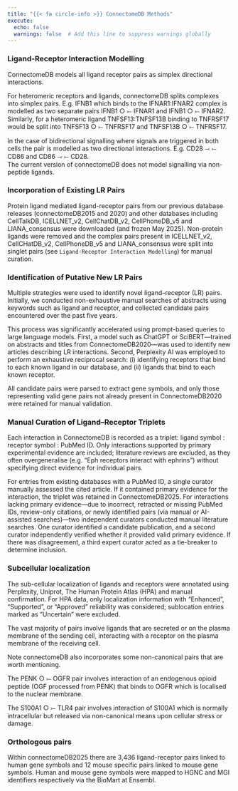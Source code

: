 ```yaml
---
title: "{{< fa circle-info >}} ConnectomeDB Methods"
execute:
  echo: false
  warnings: false  # Add this line to suppress warnings globally
---
```



### Ligand-Receptor Interaction Modelling 

ConnectomeDB models all ligand receptor pairs as simplex directional interactions.

For heteromeric receptors and ligands, connectomeDB splits complexes into simplex pairs. E.g. IFNB1 which binds to the IFNAR1:IFNAR2 complex is modelled as two separate pairs IFNB1 ○ ⤚ IFNAR1 and  IFNB1 ○ ⤚ IFNAR2. Similarly, for a heteromeric ligand TNFSF13:TNFSF13B binding to TNFRSF17 would be split into TNFSF13 ○ ⤚ TNFRSF17 and TNFSF13B ○ ⤚ TNFRSF17.

In the case of bidirectional signalling where signals are triggered in both cells the pair is modelled as two directional interactions. E.g. CD28 ⤙ ⤚ CD86 and CD86 ⤙ ⤚ CD28.\
The current version of connectomeDB does not model signalling via non-peptide ligands.

### Incorporation of Existing LR Pairs

Protein ligand mediated ligand-receptor pairs from our previous database releases (connectomeDB2015 and 2020) and other databases including CellTalkDB, ICELLNET_v2, CellChatDB_v2, CellPhoneDB_v5 and LIANA_consensus were downloaded (and frozen May 2025). Non-protein ligands were removed and the complex pairs present in ICELLNET_v2, CellCHatDB_v2, CellPhoneDB_v5 and LIANA_consensus were split into singlet pairs (see `Ligand-Receptor Interaction Modelling`) for manual curation.

### Identification of Putative New LR Pairs

Multiple strategies were used to identify novel ligand–receptor (LR) pairs. Initially, we conducted non-exhaustive manual searches of abstracts using keywords such as ligand and receptor, and collected candidate pairs encountered over the past five years.

This process was significantly accelerated using prompt-based queries to large language models. First, a model such as ChatGPT or SciBERT—trained on abstracts and titles from ConnectomeDB2020—was used to identify new articles describing LR interactions. Second, Perplexity AI was employed to perform an exhaustive reciprocal search: (i) identifying receptors that bind to each known ligand in our database, and (ii) ligands that bind to each known receptor.

All candidate pairs were parsed to extract gene symbols, and only those representing valid gene pairs not already present in ConnectomeDB2020 were retained for manual validation.

### Manual Curation of Ligand–Receptor Triplets

Each interaction in ConnectomeDB is recorded as a triplet: ligand symbol : receptor symbol : PubMed ID. Only interactions supported by primary experimental evidence are included; literature reviews are excluded, as they often overgeneralise (e.g. “Eph receptors interact with ephrins”) without specifying direct evidence for individual pairs.

For entries from existing databases with a PubMed ID, a single curator manually assessed the cited article. If it contained primary evidence for the interaction, the triplet was retained in ConnectomeDB2025.
For interactions lacking primary evidence—due to incorrect, retracted or missing PubMed IDs, review-only citations, or newly identified pairs (via manual or AI-assisted searches)—two independent curators conducted manual literature searches. One curator identified a candidate publication, and a second curator independently verified whether it provided valid primary evidence. If there was disagreement, a third expert curator acted as a tie-breaker to determine inclusion.

### Subcellular localization

The sub-cellular localization of ligands and receptors were annotated using Perplexity, Uniprot, The Human Protein Atlas (HPA) and manual confirmation. For HPA data, only localization information with "Enhanced", "Supported", or "Approved" reliability was considered; sublocation entries marked as "Uncertain" were excluded.

The vast majority of pairs involve ligands that are secreted or on the plasma membrane of the sending cell, interacting with a receptor on the plasma membrane of the receiving cell.

Note connectomeDB also incorporates some non-canonical pairs that are worth mentioning.

The PENK ○ ⤚ OGFR pair involves interaction of an endogenous opioid peptide (OGF processed from PENK) that binds to OGFR which is localised to the nuclear membrane.

The S100A1 ○ ⤚ TLR4 pair involves interaction of S100A1 which is normally intracellular but released via non-canonical means upon cellular stress or damage.

### Orthologous pairs

Within connectomeDB2025 there are 3,436 ligand-receptor pairs linked to human gene symbols and 12 mouse specific pairs linked to mouse gene symbols. Human and mouse gene symbols were mapped to HGNC and MGI identifiers respectively via the BioMart at Ensembl.



